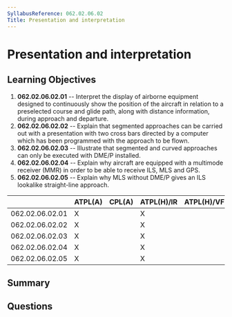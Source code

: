 ```yaml
---
SyllabusReference: 062.02.06.02
Title: Presentation and interpretation
---
```


# Presentation and interpretation

## Learning Objectives

1. **062.02.06.02.01** -- Interpret the display of airborne equipment designed
   to continuously show the position of the aircraft in relation to a
   preselected course and glide path, along with distance information, during
   approach and departure.
2. **062.02.06.02.02** -- Explain that segmented approaches can be carried out
   with a presentation with two cross bars directed by a computer which has been
   programmed with the approach to be flown.
3. **062.02.06.02.03** -- Illustrate that segmented and curved approaches can
   only be executed with DME/P installed.
4. **062.02.06.02.04** -- Explain why aircraft are equipped with a multimode
   receiver (MMR) in order to be able to receive ILS, MLS and GPS.
5. **062.02.06.02.05** -- Explain why MLS without DME/P gives an ILS lookalike
   straight-line approach.

|                 | ATPL(A) | CPL(A) | ATPL(H)/IR | ATPL(H)/VFR | CPL(H) | IR  | CBIR(A) |
| --------------- | ------- | ------ | ---------- | ----------- | ------ | --- | ------- |
| 062.02.06.02.01 | X       |        | X          |             |        | X   |         |
| 062.02.06.02.02 | X       |        | X          |             |        | X   |         |
| 062.02.06.02.03 | X       |        | X          |             |        | X   |         |
| 062.02.06.02.04 | X       |        | X          |             |        | X   |         |
| 062.02.06.02.05 | X       |        | X          |             |        | X   |         |

## Summary

## Questions
